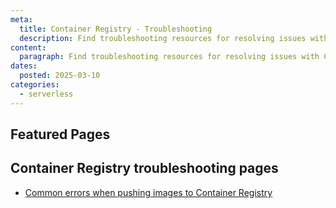 ```yaml
---
meta:
  title: Container Registry - Troubleshooting
  description: Find troubleshooting resources for resolving issues with Container Registry.
content:
  paragraph: Find troubleshooting resources for resolving issues with Container Registry.
dates:
  posted: 2025-03-10
categories:
  - serverless
---
```


<ProductHeader
  productName="Container Registry troubleshooting"
  productLogo="containerRegistry"
  description="Troubleshoot common issues with Scaleway's Container Registry. Find solutions to help resolve problems and get started."
/>

## Featured Pages

<Grid>
    <DefaultCard 
      title="Container Registry FAQ"
      description="General info on Container Registry"
      url="/faq/container-registry/"
      label="See more"
    />
    <DefaultCard 
      title="Common errors when pushing images to Container Registry"
      description="Troubleshoot issues that may prevent you from pushing images to Scaleway's Container Registry."
      url="/container-registry/troubleshooting/common-errors-when-pushing-images-to-container-registry/"
      label="See more"
    />
    <DefaultCard 
      title="Container Registry API documentation"
      description="Learn how to interact with Container Registry using the API."
      url="https://www.scaleway.com/en/developers/api/registry/"
      label="See more"
    />
</Grid>


## Container Registry troubleshooting pages

- [Common errors when pushing images to Container Registry](/container-registry/troubleshooting/common-errors-when-pushing-images-to-container-registry/)
